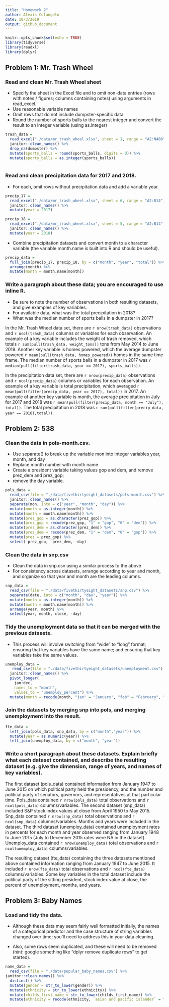 ```yaml
---
title: "Homework 2"
author: Alexis Colangelo
date: 10/3/2019
output: github_document
---
```


```r
knitr::opts_chunk$set(echo = TRUE)
library(tidyverse)
library(readxl)
library(dplyr)
```

## Problem 1: Mr. Trash Wheel

### Read and clean Mr. Trash Wheel sheet
 * Specify the sheet in the Excel file and to omit non-data entries (rows with notes / figures; columns containing notes) using arguments in read_excel.`
 * Use reasonable variable names
 * Omit rows that do not include dumpster-specific data
 * Round the number of sports balls to the nearest integer and  convert the result to an integer variable (using as.integer)

```r
trash_data =
  read_excel("./data/mr_trash_wheel.xlsx", sheet = 1, range = "A2:N408") %>%
  janitor::clean_names() %>%
  drop_na(dumpster) %>%
  mutate(sports_balls = round(sports_balls, digits = 0)) %>%
  mutate(sports_balls = as.integer(sports_balls))
  
```

### Read and clean precipitation data for 2017 and 2018. 
 * For each, omit rows without precipitation data and add a variable year. 

```r
precip_17 = 
  read_excel("./data/mr_trash_wheel.xlsx", sheet = 6, range = "A2:B14") %>%
  janitor::clean_names() %>%
  mutate(year = 2017)
```

```r
precip_18 = 
  read_excel("./data/mr_trash_wheel.xlsx", sheet = 5, range = "A2:B14") %>%
  janitor::clean_names() %>%
  mutate(year = 2018)
```

* Combine precipitation datasets and convert month to a character variable (the variable month.name is built into R and should be useful).

```r
precip_data =
  full_join(precip_17, precip_18, by = c("month", "year", "total")) %>%
  arrange(month) %>%
  mutate(month = month.name[month])
```

### Write a paragraph about these data; you are encouraged to use inline R. 
* Be sure to note the number of observations in both resulting datasets, and give examples of key variables.
* For available data, what was the total precipitation in 2018? 
* What was the median number of sports balls in a dumpster in 2017?

In the Mr. Trash Wheel data set, there are `r nrow(trash_data)` observations and `r ncol(trash_data)` columns or variables for each observation. An example of a key variable includes the weight of trash removed, which totals `r sum(pull(trash_data, weight_tons))` tons from May 2014 to June 2019. Another key variable is homes powered, which the average dumpster powered `r mean(pull(trash_data, homes_powered))` homes in the same time frame. The median number of sports balls in a dumpster in 2017 was `r median(pull(filter(trash_data, year == 2017), sports_balls))`. 

In the precipitation data set, there are `r nrow(precip_data)` observations and `r ncol(precip_data)` columns or variables for each observation. An example of a key variable is total precipitation, which averaged `r mean(pull(filter(precip_data, year == 2017), total))` in 2017. An example of another key variable is month, the average precipitation in July for 2017 and 2018 was `r mean(pull(filter(precip_data, month == "July"), total))`. The total precipitation in 2018 was `r sum(pull(filter(precip_data, year == 2018),total))`. 

## Problem 2: 538 

### Clean the data in pols-month.csv.

* Use separate() to break up the variable mon into integer variables year, month, and day
* Replace month number with month name
* Create a president variable taking values gop and dem, and remove prez_dem and prez_gop;
* remove the day variable.

```r
pols_data =
  read_csv(file = "./data/fivethirtyeight_datasets/pols-month.csv") %>%
  janitor::clean_names() %>%
  separate(mon, into = c("year", "month", "day")) %>%
  mutate(month = as.integer(month)) %>%
  mutate(month = month.name[month]) %>%
  mutate(prez_gop = as.character(prez_gop)) %>%
  mutate(prez_gop = recode(prez_gop, "1" = "gop", "0" = "dem")) %>%
  mutate(prez_dem = as.character(prez_dem)) %>%
  mutate(prez_dem = recode(prez_dem, "1" = "dem", "0" = "gop")) %>%
  mutate(prez = prez_gop) %>%
  select(-prez_gop, -prez_dem, -day)
```

### Clean the data in snp.csv

* Clean the data in snp.csv using a similar process to the above
* For consistency across datasets, arrange according to year and month, and organize so that year and month are the leading columns.

```r
snp_data =
  read_csv(file = "./data/fivethirtyeight_datasets/snp.csv") %>%
  separate(date, into = c("month", "day", "year")) %>%
  mutate(month = as.integer(month)) %>%
  mutate(month = month.name[month]) %>%
  arrange(year, month) %>%
  select(year, month, close, -day)
```

### Tidy the unemployment data so that it can be merged with the previous datasets. 
* This process will involve switching from “wide” to “long” format; ensuring that key variables have the same name; and ensuring that key variables take the same values.

```r
unemploy_data =
   read_csv(file = "./data/fivethirtyeight_datasets/unemployment.csv") %>%
  janitor::clean_names() %>%
  pivot_longer(
    jan:dec,
    names_to = "month",
    values_to = "unemploy_percent") %>%
  mutate(month = recode(month, "jan" = "January", "feb" = "February", "mar" = "March", "apr" = "April", "may" = "May", "jun" = "June", "jul" = "July", "aug" = "August", "sep" = "September", "oct" = "October", "nov" = "November", "dec" = "December"))
```

### Join the datasets by merging snp into pols, and merging unemployment into the result.

```r
fte_data =
  left_join(pols_data, snp_data, by = c("month","year")) %>%
  mutate(year = as.numeric(year)) %>%
  left_join(unemploy_data, by = c("month", "year"))
```

### Write a short paragraph about these datasets. Explain briefly what each dataset contained, and describe the resulting dataset (e.g. give the dimension, range of years, and names of key variables).

The first dataset (pols_data) contained information from January 1947 to June 2015 on which political party held the presidency, and the number and political party of senators, governors, and representatives at that particular time. Pols_data contained `r nrow(pols_data)` total observations and `r ncol(pols_data)` columns/variables. The second dataset (snp_data) included S&P stock index values at close from April 1950 to May 2015. Snp_data contained `r nrow(snp_data)` total observations and `r ncol(snp_data)` columns/variables. Months and years were included in the dataset. The third dataset (unemploy_data) contained unemployment rates in percents for each month and year observed ranging from January 1948 to June  2015 (July to December 2015 rates were NA in the dataset). Unemploy_data contained `r nrow(unemploy_data)` total observations and `r ncol(unemploy_data)` columns/variables. 

The resulting dataset (fte_data) containing the three datasets mentioned above contained information ranging from January 1947 to June 2015. It included `r nrow(fte_data)` total observations and `r ncol(fte_data)` columns/variables. Some key variables in the total dataset include the political party of the sitting president, stock index value at close, the percent of unemployment, months, and years.

## Problem 3: Baby Names

### Load and tidy the data. 
* Although these data may seem fairly well formatted initially, the names of a categorical predictor and the case structure of string variables changed over time; you’ll need to address this in your data cleaning. 

* Also, some rows seem duplicated, and these will need to be removed (hint: google something like “dplyr remove duplicate rows” to get started).

```r
name_data =
  read_csv(file = "./data/popular_baby_names.csv") %>%
janitor::clean_names() %>%
  distinct() %>%
  mutate(gender = str_to_lower(gender)) %>%
  mutate(ethnicity = str_to_lower(ethnicity)) %>%
  mutate(childs_first_name = str_to_lower(childs_first_name)) %>%
  mutate(ethnicity = recode(ethnicity, `asian and pacific islander` = "asian_pac_isl", `asian and paci` = "asian_pac_isl", `black non hispanic` = "black_nonhisp", `black non hisp` = "black_nonhisp", `white non hispanic` = "white_nonhisp", `white non hisp` = "white_nonhisp"))
```

